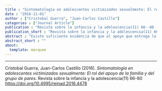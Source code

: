 ```yaml
---
title : "Sintomatología en adolescentes victimizados sexualmente: El rol del apoyo de la familia y del grupo de pares"
date : "2016-11-01"
author : ["Cristobal Guerra", "Juan-Carlos Castillo"]
categories : ["Journal Article"]
publication : "Revista sobre la infancia y la adolescencia(11) 66--80  [https://doi.org/10.4995/reinad.2016.4478](https://doi.org/10.4995/reinad.2016.4478)"
publication_short : "Revista sobre la infancia y la adolescencia(11) 66--80  [https://doi.org/10.4995/reinad.2016.4478](https://doi.org/10.4995/reinad.2016.4478)"
abstract : "Existe suficiente evidencia de que el apoyo que entrega la familia, especialmente los padres, previene la aparición de sintomatología en adolescentes que han sufrido abuso sexual. No obstante, el estudio del rol que juega el apoyo entregado por el grupo de pares no ha sido suficientemente investigado y las pocas investigaciones en la materia han entregado resultados contradictorios. De este modo, el objetivo del presente estudio es evaluar la relación tanto del apoyo de la familia, como del de los pares con la sintomatología depresiva, ansiosa y de estrés postraumático en víctimas de abuso sexual. Participaron 93 adolescentes de género femenino (edades entre 12 y 17 años). Las participantes respondieron escalas para evaluar la sintomatología y para evaluar su percepción del apoyo social recibido. Los resultados de un análisis de regresión múltiple muestran que la percepción de apoyo por parte de la familia se asocia inversamente a los tres tipos de síntomas. En cambio, la percepción de apoyo de los pares únicamente se asocia inversamente a la sintomatología depresiva. Estos resultados dan cuenta de que la familia sigue siendo el principal agente protector, aún en la etapa de la adolescencia. Los pares, en cambio, poseerían menos recursos de protección y su rol estaría más centrado en la distracción."
abstract_short : ""
about:
  template: marquee
---
```

---


::: {.callout-note title="How to cite this work"}

Cristobal Guerra, Juan-Carlos Castillo (2016). *Sintomatología en adolescentes victimizados sexualmente: El rol del apoyo de la familia y del grupo de pares*. Revista sobre la infancia y la adolescencia(11) 66--80  [https://doi.org/10.4995/reinad.2016.4478](https://doi.org/10.4995/reinad.2016.4478)

:::

